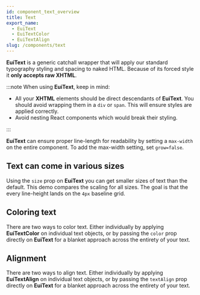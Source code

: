 ```yaml
---
id: component_text_overview
title: Text
export_name:
  - EuiText
  - EuiTextColor
  - EuiTextAlign
slug: /components/text
---
```


**EuiText** is a generic catchall wrapper that will apply our standard typography styling and spacing to naked HTML.
Because of its forced style it **only accepts raw XHTML**.

:::note When using **EuiText**, keep in mind:

* All your **XHTML** elements should be direct descendants of **EuiText**.
  You should avoid wrapping them in a `div` or `span`. This will ensure styles are applied correctly.
* Avoid nesting React components which would break their styling.

:::

**EuiText** can ensure proper line-length for readability by setting a `max-width` on the entire component.
To add the max-width setting, set `grow=false`.

<!-- TODO: Add basic example -->

## Text can come in various sizes

Using the `size` prop on **EuiText** you can get smaller sizes of text than the default.
This demo compares the scaling for all sizes. The goal is that the every line-height lands on the `4px` baseline grid.

<!-- TODO: Add size example -->

## Coloring text

There are two ways to color text. Either individually by applying **EuiTextColor** on individual text objects,
or by passing the `color` prop directly on **EuiText** for a blanket approach across the entirety of your text.

<!-- TODO: Add color example -->

## Alignment

There are two ways to align text. Either individually by applying **EuiTextAlign** on individual text objects,
or by passing the `textAlign` prop directly on **EuiText** for a blanket approach across the entirety of your text.

<!-- TODO: Add align example -->
